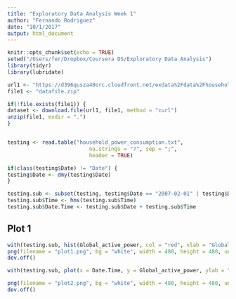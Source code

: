 ```yaml
---
title: "Exploratory Data Analysis Week 1"
author: "Fernando Rodriguez"
date: "10/1/2017"
output: html_document
---
```


```r
knitr::opts_chunk$set(echo = TRUE)
setwd("/Users/fer/Dropbox/Coursera DS/Exploratory Data Analysis")
library(tidyr)
library(lubridate)
```



```r
url1 <- "https://d396qusza40orc.cloudfront.net/exdata%2Fdata%2Fhousehold_power_consumption.zip"
file1 <- "datafile.zip"

if(!file.exists(file1)) {
dataset <- download.file(url1, file1, method = "curl")
unzip(file1, exdir = ".")
}


testing <- read.table("household_power_consumption.txt", 
                          na.strings = "?", sep = ";",
                          header = TRUE)

if(class(testing$Date) != "Date") {
testing$Date <- dmy(testing$Date)
}

testing.sub <- subset(testing, testing$Date == "2007-02-01" | testing$Date == "2007-02-02")
testing.sub$Time <- hms(testing.sub$Time)
testing.sub$Date.Time <- testing.sub$Date + testing.sub$Time

```

## Plot 1


```r
with(testing.sub, hist(Global_active_power, col = "red", xlab = "Global Active Power (kilowatts)", main = "Global Active Power"))
png(filename = "plot1.png", bg = "white", width = 480, height = 480, units = "px")
dev.off()


```

```r
with(testing.sub, plot(x = Date.Time, y = Global_active_power, ylab = "Global Active Power (kilowatts)", xlab ="", type = "l"))

png(filename = "plot2.png", bg = "white", width = 480, height = 480, units = "px")
dev.off()
```
